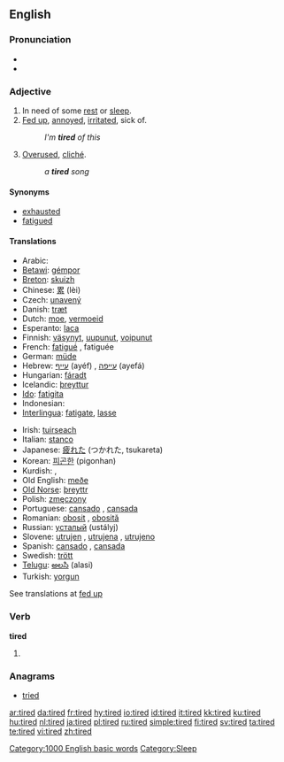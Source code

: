 {{wikipedia|dab=tired}}
==English==

===Pronunciation===
* {{audio|en-us-tired.ogg|Audio (US)}}
* {{rhymes|aɪə(r)d}}

===Adjective===
{{en-adj}}

# In need of some [[rest]] or [[sleep]].
# [[fed up|Fed up]], [[annoyed]], [[irritated]], sick of.
#: ''I'm '''tired''' of this''
# [[overused|Overused]], [[cliché]].
#: ''a '''tired''' song''

====Synonyms====
{{ws_refer|tired|exhausted}}
* [[exhausted]]
* [[fatigued]]

====Translations====
{{trans-top|in need of rest or sleep}}
* Arabic: {{Arab|[[متعب]]}} {{unicode|(mútʕab)}}
* [[Betawi]]: [[gémpor]]
* [[Breton]]: [[skuizh]]
* Chinese: [[累]] (lèi)
* Czech: [[unavený]] {{m}}
* Danish: [[træt]]
* Dutch: [[moe]], [[vermoeid]]
* Esperanto: [[laca]]
* Finnish: [[väsynyt]], [[uupunut]], [[voipunut]]
* French: [[fatigué]] {{m}}, fatiguée {{f}}
* German: [[müde]]
* Hebrew: [[עייף]] (ayéf) {{m}}, [[עייפה]] (ayefá) {{f}}
* Hungarian: [[fáradt]]
* Icelandic: [[þreyttur]]
* [[Ido]]: [[fatigita]]
* Indonesian: {{t|id|lelah}}
* [[Interlingua]]: [[fatigate]], [[lasse]]
{{trans-mid}}
* Irish: [[tuirseach]]
* Italian: [[stanco]]
* Japanese: [[疲れた]] (つかれた, tsukareta)
* Korean: [[피곤한]] (pigonhan)
* Kurdish: {{KUchar|[[هیلاک]]}}, {{KUchar|[[ماندو]]}}
* Old English: [[meðe]]
* [[Old Norse]]: [[þreyttr]]
* Polish: [[zmęczony]] {{m}}
* Portuguese: [[cansado]] {{m}}, [[cansada]] {{f}}
* Romanian: [[obosit]] {{m}}, [[obosită]] {{f}}
* Russian: [[усталый]] (ustályj)
* Slovene: [[utrujen]] {{m}}, [[utrujena]] {{f}}, [[utrujeno]] {{n}}
* Spanish: [[cansado]] {{m}}, [[cansada]] {{f}}
* Swedish: [[trött]]
* [[Telugu]]: [[అలసి]] (alasi)
* Turkish: [[yorgun]]
{{trans-bottom}}

{{rfc-tsort|unknown line format: See translations at  fed up#Translations fed up }}
{{trans-top|fed up}}
See translations at [[fed up#Translations|fed up]]
{{trans-bottom}}

{{trans-top|overused}}
{{trans-mid}}
{{trans-bottom}}

===Verb===
'''tired'''

# {{past of|[[tire]]}}

===Anagrams===
* [[tried]]

[[Category:1000 English basic words]]
[[Category:Sleep]]

[[ar:tired]]
[[da:tired]]
[[fr:tired]]
[[hy:tired]]
[[io:tired]]
[[id:tired]]
[[it:tired]]
[[kk:tired]]
[[ku:tired]]
[[hu:tired]]
[[nl:tired]]
[[ja:tired]]
[[pl:tired]]
[[ru:tired]]
[[simple:tired]]
[[fi:tired]]
[[sv:tired]]
[[ta:tired]]
[[te:tired]]
[[vi:tired]]
[[zh:tired]]